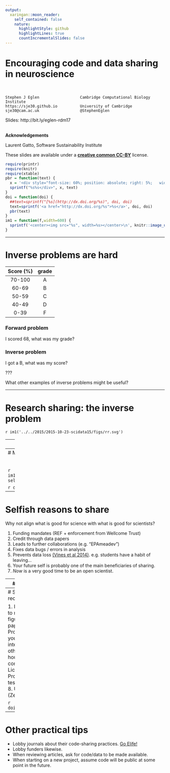 ```yaml
---
output:
  xaringan::moon_reader:
    self_contained: false
    nature:
      highlightStyle: github
      highlightLines: true
      countIncrementalSlides: false
---
```




# Encouraging code and data sharing<br> in neuroscience

<br>

```
Stephen J Eglen                  Cambridge Computational Biology Institute
https://sje30.github.io          University of Cambridge
sje30@cam.ac.uk                  @StephenEglen
```


Slides: http://bit.ly/eglen-rdm17


<br>
**Acknowledgements**

Laurent Gatto, Software Sustainability Institute

These slides are available under a
[**creative common CC-BY**](http://creativecommons.org/licenses/by/4.0/)
license.


<!-- 
(Last update `r date()`) 
 -->


```r
require(printr)
require(knitr)
require(xtable)
pbr = function(text) {
  x = '<div style="font-size: 60%; position: absolute; right: 5%;   width: fit-content; height: fit-content; top:90%; z-index:10">'
  sprintf("%s%s</div>", x, text)
}
doi = function(doi) {
  ##text=sprintf("[%s](http://dx.doi.org/%s)", doi, doi)
  text=sprintf('<a href="http://dx.doi.org/%s">%s</a>', doi, doi)
  pbr(text)
}
im1 = function(f,width=600) {
  sprintf('<center><img src="%s", width=%s></center>\n', knitr::image_uri(f), width)
}
```


---

# Inverse problems are hard


| Score (%) | grade |
|:---------:|:-----:|
| 70-100    |    A  |
| 60-69     |    B  |
| 50-59     |    C  |
| 40-49     |    D  |
| 0-39      |    F  |


### Forward problem

I scored 68, what was my grade?

### Inverse problem

I got a B, what was my score?

???

What other examples of inverse problems might be useful?

---

# Research sharing: the inverse problem


`r im1('../../2015/2015-10-23-scidata15/figs/rr.svg')`


---
# Where is the scholarship?

> An article about computational science in a scientific publication
> is not the scholarship itself, it is merely advertising of the
> scholarship. The actual scholarship is the complete software
> development environment and that complete set of instructions that
> generated the figures.

[Buckheit and Donoho 1995, after Claerbout]

---
# Moral or selfish approach?

<br>

<!-- ```{r,results='asis',echo=FALSE} -->
<!-- im1('../../talkfigs/2016/Markowetz2015-selfish.svg',width=600) -->
<!-- ``` -->

`r im1('../../talkfigs/2016/Markowetz2015-selfish.svg',width=600)`






`r doi("10.1186/s13059-015-0850-7")`


---
# Selfish reasons to share

Why not align what is good for science with what is good for
scientists?


1. Funding mandates (REF + enforcement from Wellcome Trust)
2. Credit through data papers
3. Leads to further collaborations (e.g. "EPAmeadev")
4. Fixes data bugs / errors in analysis
5. Prevents data loss [(Vines et al 2014)](http://www.ncbi.nlm.nih.gov/pubmed/24361065). e.g. students have a habit of leaving...
6. Your future self is probably one of the main beneficiaries of
   sharing.
7. *Now* is a very good time to be an open scientist.


---
# Code review pilot

`r im1('../2017-07-20-futurepub/figs/nature_neuro_codereview.png',width=500)`



`r doi("10.1038/nn.4550")`


---
# Specific recommendations

1. Include enough code to reproduce key figure/result from your paper
   ("modeldb").
2. Provide toy examples if your project is too intensive to expect
   others to run in a few hours.
3. Version control (github)
4. Licence (MIT)
5. Provide data
6. Provide tests
7. Use standards 
8. Use permanent URLs (Zenodo/figshare)

`r doi("10.1038/nn.4550")`

---
# Other practical tips

* Lobby journals about their code-sharing practices.  [Go Elife!](https://elifesciences.org/inside-elife/c8ca56de/innovation-collaborating-to-devise-the-future-executable-article)
* Lobby funders likewise.
* When reviewing articles, ask for code/data to be made available.
* When starting on a new project, assume code will be public at some
  point in the future.


